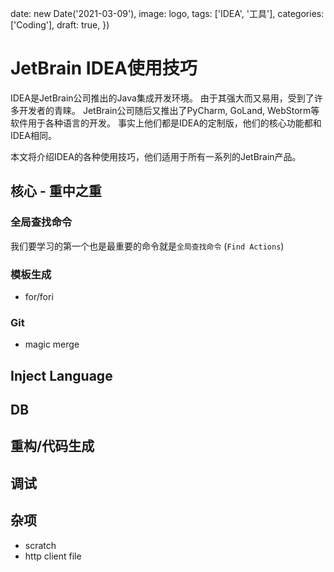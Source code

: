 
  date: new Date('2021-03-09'),
  image: logo,
  tags: ['IDEA', '工具'],
  categories: ['Coding'],
  draft: true,
})

# JetBrain IDEA使用技巧

IDEA是JetBrain公司推出的Java集成开发环境。
由于其强大而又易用，受到了许多开发者的青睐。
JetBrain公司随后又推出了PyCharm, GoLand, WebStorm等软件用于各种语言的开发。
事实上他们都是IDEA的定制版，他们的核心功能都和IDEA相同。

本文将介绍IDEA的各种使用技巧，他们适用于所有一系列的JetBrain产品。

## 核心 - 重中之重

### 全局查找命令

我们要学习的第一个也是最重要的命令就是`全局查找命令` (`Find Actions`)

###

### 模板生成

- for/fori

### Git

- magic merge

## Inject Language

## DB

## 重构/代码生成

## 调试


## 杂项

- scratch
- http client file